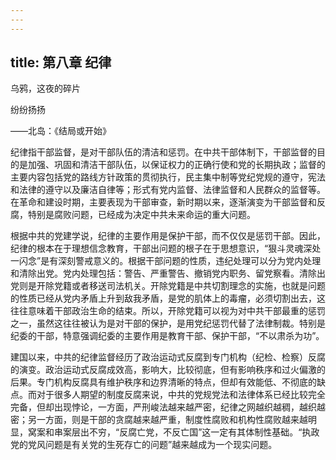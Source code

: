 ```yaml
---
---
---
```

title: 第八章 纪律
---






乌鸦，这夜的碎片

纷纷扬扬

——北岛：《结局或开始》


纪律指干部监督，是对干部队伍的清洁和惩罚。在中共干部体制下，干部监督的目的是加强、巩固和清洁干部队伍，以保证权力的正确行使和党的长期执政；监督的主要内容包括党的路线方针政策的贯彻执行，民主集中制等党纪党规的遵守，宪法和法律的遵守以及廉洁自律等；形式有党内监督、法律监督和人民群众的监督等。在革命和建设时期，主要表现为干部审查，新时期以来，逐渐演变为干部监督和反腐，特别是腐败问题，已经成为决定中共未来命运的重大问题。

根据中共的党建学说，纪律的主要作用是保护干部，而不仅仅是惩罚干部。因此，纪律的根本在于理想信念教育，干部出问题的根子在于思想意识，“狠斗灵魂深处一闪念”是有深刻警戒意义的。根据干部问题的性质，违纪处理可以分为党内处理和清除出党。党内处理包括：警告、严重警告、撤销党内职务、留党察看。清除出党则是开除党籍或者移送司法机关。开除党籍是中共切割理念的实施，也就是问题的性质已经从党内矛盾上升到敌我矛盾，是党的肌体上的毒瘤，必须切割出去，这往往意味着干部政治生命的结束。所以，开除党籍可以视为对中共干部最重的惩罚之一，虽然这往往被认为是对干部的保护，是用党纪惩罚代替了法律制裁。特别是纪委的干部，特意强调纪委的主要作用是教育干部、保护干部，“不以肃杀为功”。

建国以来，中共的纪律监督经历了政治运动式反腐到专门机构（纪检、检察）反腐的演变。政治运动式反腐成效高，影响大，比较彻底，但有影响秩序和过火偏激的后果。专门机构反腐具有维护秩序和边界清晰的特点，但却有效能低、不彻底的缺点。而对于很多人期望的制度反腐来说，中共的党规党法和法律体系已经比较完全完备，但却出现悖论，一方面，严刑峻法越来越严密，纪律之网越织越稠，越织越密；另一方面，则是干部的贪腐越来越严重，制度性腐败和机构性腐败越来越明显，窝案和串案层出不穷，“反腐亡党，不反亡国”这一定有其体制性基础。“执政党的党风问题是有关党的生死存亡的问题”越来越成为一个现实问题。
